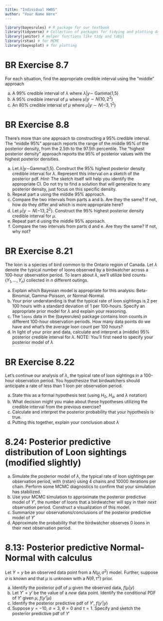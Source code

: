 ```yaml
---
title: "Individual HW05"
author: "Your Name Here"
---
```


```r
library(bayesrules) # R package for our textbook
library(tidyverse) # Collection of packages for tidying and plotting data
library(janitor) # Helper functions like tidy and tabyl
library(rstan) # for MCMC
library(bayesplot) # for plotting
```

# BR Exercise 8.7

For each situation, find the appropriate credible interval using the "middle" approach

(a) A 99% credible interval of $\lambda$ where $\lambda | y \sim$ Gamma(1,5)
(b) A 95% credible interval of $\mu$ where $\mu | y \sim N(10, 2^2)$
(c) An 80% credible interval of $\mu$ where $\mu | y \sim N(-3, 1^2)$

# BR Exercise 8.8

There’s more than one approach to constructing a 95% credible interval. The "middle 95%" approach reports the range of the middle 95% of the posterior density, from the 2.5th to the 97.5th percentile. The "highest posterior density" approach reports the 95% of posterior values with the highest posterior densities.

(a) Let $\lambda | y \sim$Gamma(1,5). Construct the 95% highest posterior density credible interval for  $\lambda$. Represent this interval on a sketch of the posterior pdf. *Hint:* The sketch itself will help you identify the appropriate CI. Do not try to find a solution that will generalize to any posterior density, just focus on this specific density.
(b)  Repeat part a using the middle 95% approach.
(c) Compare the two intervals from parts a and b. Are they the same? If not, how do they differ and which is more appropriate here?
(d) Let $\mu | y \sim N(-13, 2^2)$. Construct the 95% highest posterior density credible interval for $\mu$. 
(e) Repeat part d using the middle 95% approach.
(f) Compare the two intervals from parts d and e. Are they the same? If not, why not?

# BR Exercise 8.21

The loon is a species of bird common to the Ontario region of Canada. Let  $\lambda$ denote the typical number of loons observed by a birdwatcher across a 100-hour observation period. To learn about  $\lambda$, we’ll utilize bird counts $(Y_1, ..., Y_n)$ collected in $n$ different outings.

(a) Explain which Bayesian model is appropriate for this analysis: Beta-Binomial, Gamma-Poisson, or Normal-Normal.
(b) Your prior understanding is that the typical rate of loon sightings is 2 per 100 hours with a standard deviation of 1 per 100-hours. Specify an appropriate prior model for  $\lambda$ and explain your reasoning.
(c) The `loons` data in the {bayesrules} package contains loon counts in different 100-hour observation periods. How many data points do we have and what’s the average loon count per 100 hours?
(d) In light of your prior and data, calculate and interpret a (middle) 95% posterior credible interval for $\lambda$. NOTE: You’ll first need to specify your posterior model of $\lambda$

# BR Exercise 8.22

Let’s continue our analysis of  $\lambda$, the typical rate of loon sightings in a 100-hour observation period. You hypothesize that birdwatchers should anticipate a rate of less than 1 loon per observation period. 

(a) State this as a formal hypothesis test (using $H_0$, $H_a$, and $\lambda$ notation)  
(b) What decision might you make about these hypotheses utilizing the credible interval from the previous exercise?
(c) Calculate and interpret the posterior probability that your hypothesis is true.
(d) Putting this together, explain your conclusion about $\lambda$

# 8.24: Posterior predictive distribution of Loon sightings (modified slightly)

(a) Simulate the posterior model of $\lambda$, the typical rate of loon sightings per observation period, with {rstan} using 4 chains and 10000 iterations per chain.
Perform some MCMC diagnostics to confirm that your simulation has stabilized.
(b) Use your MCMC simulation to approximate the posterior predictive model of $Y'$, the number of loons that a birdwatcher will spy in their *next* observation period. Construct a  visualization of this model.
(c) Summarize your observations/conclusions of the posterior predictive model of $Y'$
(d) Approximate the probability that the birdwatcher observes 0 loons in their next observation period.

# 8.13: Posterior predictive Normal-Normal with calculus

Let  $Y=y$ be an observed data point from a  $N(\mu, \sigma^2)$ model. Further, suppose $\sigma$ is known and that $\mu$ is unknown with a $N(\theta, \tau^2)$ prior. 

(a) Identify the posterior pdf of $\mu$ given the observed data, $f(\mu | y)$
(b) Let $Y' = y'$ be the value of a *new* data point. Identify the conditional PDF of $Y'$ given $\mu$, $f(y' | \mu)$
(c) Identify the posterior predictive pdf of $Y'$, $f(y' | y)$
(d) Suppose $y=-10$, $\sigma=3$, $\theta=0$ and $\tau = 1$. Specify and sketch the posterior predictive pdf of $Y'$
